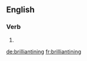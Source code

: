 
==English==

===Verb===
{{head|en}}

# {{present participle of|brilliantine|lang=en}}

[[de:brilliantining]]
[[fr:brilliantining]]